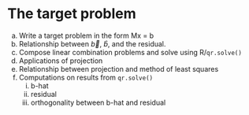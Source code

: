 # The target problem

a. Write a target problem in the form Mx = b
b. Relationship between $\vec{b}$, $\hat{b}$, and the residual.
c. Compose linear combination problems and solve using R/`qr.solve()`
d. Applications of projection
e. Relationship between projection and method of least squares
f. Computations on results from `qr.solve()`
    i. b-hat
    ii. residual
    iii. orthogonality between b-hat and residual
